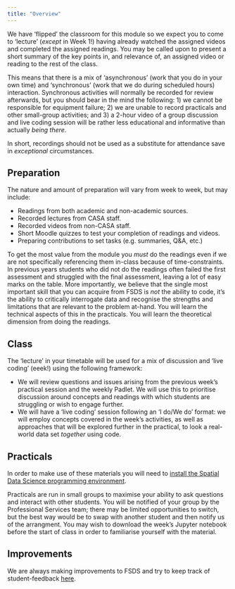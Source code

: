 ```yaml
---
title: "Overview"
---
```


We have 'flipped' the classroom for this module so we expect you to come to 'lecture' (*except* in Week 1!) having already watched the assigned videos and completed the assigned readings. You may be called upon to present a short summary of the key points in, and relevance of, an assigned video or reading to the rest of the class.

This means that there is a mix of 'asynchronous' (work that you do in your own time) and 'synchronous' (work that we do during scheduled hours) interaction. Synchronous activities will normally be recorded for review afterwards, but you should bear in the mind the following: 1) we cannot be responsible for equipment failure; 2) we are unable to record practicals and other small-group activities; and 3) a 2-hour video of a group discussion and live coding session will be rather less educational and informative than actually *being there*.

In short, recordings should not be used as a substitute for attendance save in *exceptional* circumstances.

## Preparation

The nature and amount of preparation will vary from week to week, but may include:

- Readings from both academic and non-academic sources.
- Recorded lectures from CASA staff.
- Recorded videos from non-CASA staff.
- Short Moodle quizzes to test your completion of readings and videos.
- Preparing contributions to set tasks (e.g. summaries, Q&A, etc.)

To get the most value from the module you *must* do the readings even if we are not specifically referencing them in-class because of time-constraints. In previous years students who did not do the readings often failed the first assessment and struggled with the final assessment, leaving a lot of easy marks on the table. More importantly, we believe that the single most important skill that you can acquire from FSDS is *not* the ability to code, it's the ability to critically interrogate data and recognise the strengths and limitations that are relevant to the problem at-hand. You will learn the technical aspects of this in the practicals. You will learn the theoretical dimension from doing the readings.

## Class

The 'lecture' in your timetable will be used for a mix of discussion and 'live coding' (eeek!) using the following framework:

- We will review questions and issues arising from the previous week's practical session and the weekly Padlet. We will use this to prioritise discussion around concepts and readings with which students are struggling or wish to engage further.
- We will have a 'live coding' session following an 'I do/We do' format: we will employ concepts covered in the week's  activities, as well as approaches that will be explored further in the practical, to look a real-world data set *together* using code.

## Practicals

In order to make use of these materials you will need to [install the Spatial Data Science programming environment](../setup/index.qmd).

Practicals are run in small groups to maximise your ability to ask questions and interact with other students. You will be notified of your group by the Professional Services team; there may be limited opportunities to switch, but the best way would be to swap with another student and then notify us of the arrangment. You may wish to download the week's Jupyter notebook before the start of class in order to familiarise yourself with the material.

## Improvements

We are always making improvements to FSDS and try to keep track of student-feedback [here](./to_dos.qmd).
